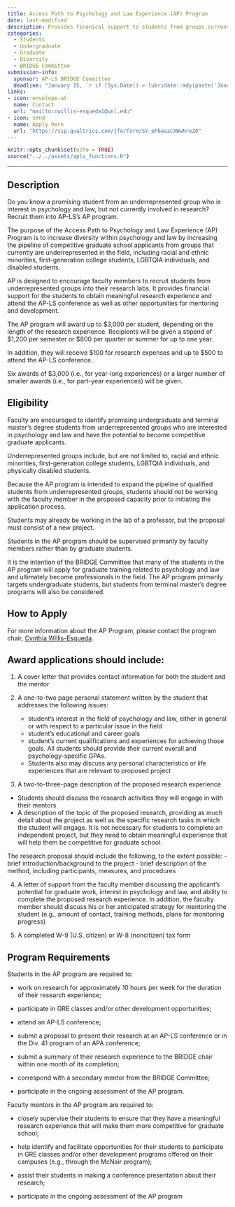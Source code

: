 ```yaml
---
title: Access Path to Psychology and Law Experience (AP) Program
date: last-modified
description: Provides finanical support to students from groups currently underrepresented in the field of psychology and law. 
categories: 
  - Students
  - Undergraduate
  - Graduate
  - Diversity
  - BRIDGE Committee
submission-info:
  sponsor: AP-LS BRIDGE Committee
  deadline: "January 15, `r if (Sys.Date() > lubridate::mdy(paste('January 15', lubridate::year(Sys.Date())))) lubridate::year(Sys.Date()) + 1 else lubridate::year(Sys.Date())`"
links:
- icon: envelope-at
  name: Contact
  url: "mailto:cwillis-esqueda1@unl.edu"
- icon: send
  name: Apply here
  url: "https://ssp.qualtrics.com/jfe/form/SV_ePbaazCXWwNreZ0"
---
```


```r
knitr::opts_chunk$set(echo = TRUE)
source("../../assets/apls_functions.R")
```

<hr>

::: panel-tabset
## Description

Do you know a promising student from an underrepresented group who is interest in psychology and law, but not currently involved in research? Recruit them into AP-LS's AP program.

The purpose of the Access Path to Psychology and Law Experience (AP) Program is to increase diversity within psychology and law by increasing the pipeline of competitive graduate school applicants from groups that currently are underrepresented in the field, including racial and ethnic minorities, first-generation college students, LGBTQIA individuals, and disabled students.

AP is designed to encourage faculty members to recruit students from underrepresented groups into their research labs. It provides financial support for the students to obtain meaningful research experience and attend the AP-LS conference as well as other opportunities for mentoring and development.

::: callout-note
The AP program will award up to \$3,000 per student, depending on the length of the research experience. Recipients will be given a stipend of \$1,200 per semester or \$800 per quarter or summer for up to one year.

In addition, they will receive \$100 for research expenses and up to \$500 to attend the AP-LS conference.

Six awards of \$3,000 (i.e., for year-long experiences) or a larger number of smaller awards (i.e., for part-year experiences) will be given.
:::


## Eligibility

Faculty are encouraged to identify promising undergraduate and terminal master's degree students from underrepresented groups who are interested in psychology and law and have the potential to become competitive graduate applicants.

Underrepresented groups include, but are not limited to, racial and ethnic minorities, first-generation college students, LGBTQIA individuals, and physically disabled students.

Because the AP program is intended to expand the pipeline of qualified students from underrepresented groups, students should not be working with the faculty member in the proposed capacity prior to initiating the application process.

Students may already be working in the lab of a professor, but the proposal must consist of a new project.

Students in the AP program should be supervised primarily by faculty members rather than by graduate students.

::: callout-note
It is the intention of the BRIDGE Committee that many of the students in the AP program will apply for graduate training related to psychology and law and ultimately become professionals in the field. The AP program primarily targets undergraduate students, but students from terminal master's degree programs will also be considered.
:::

## How to Apply

For more information about the AP Program, please contact the program chair, [Cynthia Willis-Esqueda](mailto:cwillis-esqueda1@unl.edu).

::: callout-tip
## Award applications should include:

1.  A cover letter that provides contact information for both the student and the mentor

2.  A one-to-two page personal statement written by the student that addresses the following issues:

    -   student's interest in the field of psychology and law, either in general or with respect to a particular issue in the field
    -   student's educational and career goals
    -   student's current qualifications and experiences for achieving those goals. All students should provide their current overall and psychology-specific GPAs.
    -   Students also may discuss any personal characteristics or life experiences that are relevant to proposed project

3.  A two-to-three-page description of the proposed research experience

-   Students should discuss the research activities they will engage in with their mentors
-   A description of the topic of the proposed research, providing as much detail about the project as well as the specific research tasks in which the student will engage. It is not necessary for students to complete an independent project, but they need to obtain meaningful experience that will help them be competitive for graduate school.

::: {callout-tip}
The research proposal should include the following, to the extent possible: - brief introduction/background to the project - brief description of the method, including participants, measures, and procedures
:::

4.  A letter of support from the faculty member discussing the applicant's potential for graduate work, interest in psychology and law, and ability to complete the proposed research experience. In addition, the faculty member should discuss his or her anticipated strategy for mentoring the student (e.g., amount of contact, training methods, plans for monitoring progress)

5.  A completed W-9 (U.S. citizen) or W-8 (noncitizen) tax form
:::


## Program Requirements

Students in the AP program are required to:

-   work on research for approximately 10 hours per week for the duration of their research experience;

-   participate in GRE classes and/or other development opportunities;

-   attend an AP-LS conference;

-   submit a proposal to present their research at an AP-LS conference or in the Div. 41 program of an APA conference;

-   submit a summary of their research experience to the BRIDGE chair within one month of its completion;

-   correspond with a secondary mentor from the BRIDGE Committee;

-   participate in the ongoing assessment of the AP program.

Faculty mentors in the AP program are required to:

-   closely supervise their students to ensure that they have a meaningful research experience that will make them more competitive for graduate school;

-   help identify and facilitate opportunities for their students to participate in GRE classes and/or other development programs offered on their campuses (e.g., through the McNair program);

-   assist their students in making a conference presentation about their research;

-   participate in the ongoing assessment of the AP program
:::
